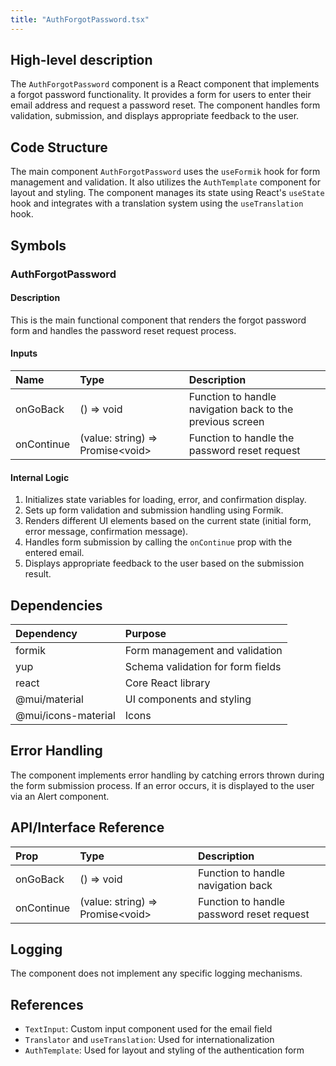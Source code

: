 ```yaml
---
title: "AuthForgotPassword.tsx"
---
```


## High-level description
The `AuthForgotPassword` component is a React component that implements a forgot password functionality. It provides a form for users to enter their email address and request a password reset. The component handles form validation, submission, and displays appropriate feedback to the user.

## Code Structure
The main component `AuthForgotPassword` uses the `useFormik` hook for form management and validation. It also utilizes the `AuthTemplate` component for layout and styling. The component manages its state using React's `useState` hook and integrates with a translation system using the `useTranslation` hook.

## Symbols

### AuthForgotPassword
#### Description
This is the main functional component that renders the forgot password form and handles the password reset request process.

#### Inputs
| Name | Type | Description |
|:-----|:-----|:------------|
| onGoBack | () =&gt; void | Function to handle navigation back to the previous screen |
| onContinue | (value: string) =&gt; Promise&lt;void&gt; | Function to handle the password reset request |

#### Internal Logic
1. Initializes state variables for loading, error, and confirmation display.
2. Sets up form validation and submission handling using Formik.
3. Renders different UI elements based on the current state (initial form, error message, confirmation message).
4. Handles form submission by calling the `onContinue` prop with the entered email.
5. Displays appropriate feedback to the user based on the submission result.

## Dependencies
| Dependency | Purpose |
|:-----------|:--------|
| formik | Form management and validation |
| yup | Schema validation for form fields |
| react | Core React library |
| @mui/material | UI components and styling |
| @mui/icons-material | Icons |

## Error Handling
The component implements error handling by catching errors thrown during the form submission process. If an error occurs, it is displayed to the user via an Alert component.

## API/Interface Reference
| Prop | Type | Description |
|:-----|:-----|:------------|
| onGoBack | () =&gt; void | Function to handle navigation back |
| onContinue | (value: string) =&gt; Promise&lt;void&gt; | Function to handle password reset request |

## Logging
The component does not implement any specific logging mechanisms.

## References
- `TextInput`: Custom input component used for the email field
- `Translator` and `useTranslation`: Used for internationalization
- `AuthTemplate`: Used for layout and styling of the authentication form
